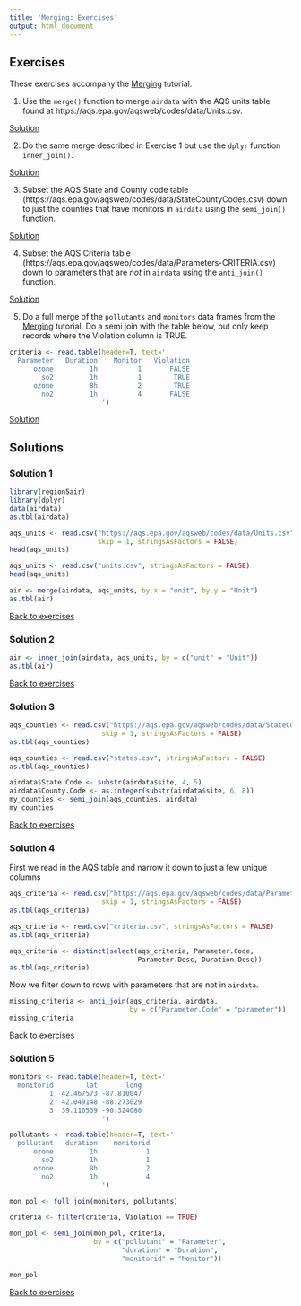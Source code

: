 ```yaml
---
title: 'Merging: Exercises'
output: html_document
---
```


## Exercises {#ex}

These exercises accompany the 
<a href="http://rpubs.com/NateByers/merging" target="_blank">Merging</a> tutorial. 

1. Use the `merge()` function to merge `airdata` with the AQS units table found at 
https://aqs.epa.gov/aqsweb/codes/data/Units.csv.

[Solution](#ex1)

2. Do the same merge described in Exercise 1 but use the `dplyr` function `inner_join()`.

[Solution](#ex2)

3. Subset the AQS State and County code table (https://aqs.epa.gov/aqsweb/codes/data/StateCountyCodes.csv) 
down to just the counties that have monitors in `airdata` using the
`semi_join()` function.

[Solution](#ex3)

4. Subset the AQS Criteria table (https://aqs.epa.gov/aqsweb/codes/data/Parameters-CRITERIA.csv)
down to parameters that are *not* in `airdata` using the `anti_join()` function.

[Solution](#ex4)

5. Do a full merge of the `pollutants` and `monitors` data frames from the 
<a href="http://rpubs.com/NateByers/merging" target="_blank">Merging</a> tutorial. 
Do a semi join with the table below, but only keep records where the Violation 
column is TRUE.

```r
criteria <- read.table(header=T, text='
  Parameter   Duration    Monitor   Violation              
      ozone         1h          1       FALSE
        so2         1h          1        TRUE
      ozone         8h          2        TRUE
        no2         1h          4       FALSE
                       ')
```

[Solution](#ex5)

## Solutions

### Solution 1{#ex1}

```r
library(region5air)
library(dplyr)
data(airdata)
as.tbl(airdata)
```

```r
aqs_units <- read.csv("https://aqs.epa.gov/aqsweb/codes/data/Units.csv",
                      skip = 1, stringsAsFactors = FALSE)
head(aqs_units)
```

```r
aqs_units <- read.csv("units.csv", stringsAsFactors = FALSE)
head(aqs_units)
```

```r
air <- merge(airdata, aqs_units, by.x = "unit", by.y = "Unit")
as.tbl(air)
```

[Back to exercises](#ex)

### Solution 2 {#ex2}

```r
air <- inner_join(airdata, aqs_units, by = c("unit" = "Unit"))
as.tbl(air)
```

[Back to exercises](#ex)

### Solution 3 {#ex3}

```r
aqs_counties <- read.csv("https://aqs.epa.gov/aqsweb/codes/data/StateCountyCodes.csv",
                       skip = 1, stringsAsFactors = FALSE)
as.tbl(aqs_counties)
```

```r
aqs_counties <- read.csv("states.csv", stringsAsFactors = FALSE)
as.tbl(aqs_counties)
```

```r
airdata$State.Code <- substr(airdata$site, 4, 5)
airdata$County.Code <- as.integer(substr(airdata$site, 6, 8))
my_counties <- semi_join(aqs_counties, airdata)
my_counties
```

[Back to exercises](#ex)

### Solution 4 {#ex4}

First we read in the AQS table and narrow it down to just a few unique columns

```r
aqs_criteria <- read.csv("https://aqs.epa.gov/aqsweb/codes/data/Parameters-CRITERIA.csv",
                       skip = 1, stringsAsFactors = FALSE)
as.tbl(aqs_criteria)
```

```r
aqs_criteria <- read.csv("criteria.csv", stringsAsFactors = FALSE)
as.tbl(aqs_criteria)
```

```r
aqs_criteria <- distinct(select(aqs_criteria, Parameter.Code, 
                                Parameter.Desc, Duration.Desc))
as.tbl(aqs_criteria)
```

Now we filter down to rows with parameters that are not in `airdata`.

```r
missing_criteria <- anti_join(aqs_criteria, airdata, 
                              by = c("Parameter.Code" = "parameter"))
missing_criteria
```

[Back to exercises](#ex)

### Solution 5 {#ex5}

```r
monitors <- read.table(header=T, text='
  monitorid        lat       long                 
          1  42.467573 -87.810047     
          2  42.049148 -88.273029
          3  39.110539 -90.324080
                       ')

pollutants <- read.table(header=T, text='
  pollutant   duration    monitorid                 
      ozone         1h            1
        so2         1h            1
      ozone         8h            2
        no2         1h            4
                       ')

mon_pol <- full_join(monitors, pollutants)

criteria <- filter(criteria, Violation == TRUE)

mon_pol <- semi_join(mon_pol, criteria, 
                     by = c("pollutant" = "Parameter",
                            "duration" = "Duration",
                            "monitorid" = "Monitor"))

mon_pol
```

[Back to exercises](#ex)